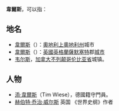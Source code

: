'''韋爾斯'''，可以指：

== 地名 ==

*[[韋爾斯_(上奧地利州)|韋爾斯]]（{{lang-de|Wels}}）：[[奧地利|奧地利]][[上奧地利州|上奧地利州]]城市
*[[韋爾斯_(薩默塞特郡)|韋爾斯]]（{{lang-en|Wells}}）：[[英國|英國]][[英格蘭|英格蘭]][[薩默塞特郡|薩默塞特]]郡[[英國城市地位|城市]]
*[[韦尔斯_(不列颠哥伦比亚省)|韦尔斯]]，[[加拿大|加拿大]][[不列颠哥伦比亚省|不列颠哥伦比亚省]]城镇。

== 人物 ==
*[[蒂姆·維澤|添·韋爾斯]]（Tim Wiese），德國籍守門員。
*[[赫伯特·乔治·威尔斯|赫伯特·乔治·威尔斯]] 英国 《世界史纲》作者
{{disambig|W|Cat=三字译名消歧义}}